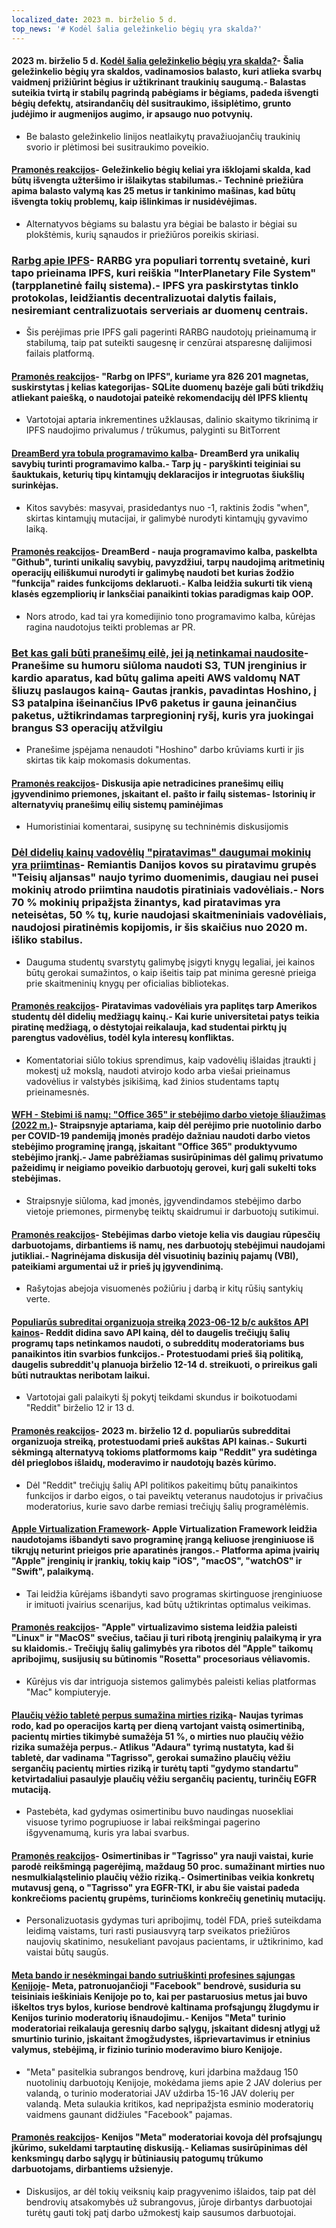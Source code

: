 ```yaml
---
localized_date: 2023 m. birželio 5 d.
top_news: '# Kodėl šalia geležinkelio bėgių yra skalda?'
---
```




<CallToAction />

<Steps>

#### 2023 m. birželio 5 d. [Kodėl šalia geležinkelio bėgių yra skalda?](https://www.alpharail.co.nz/why-do-railway-tracks-have-crushed-stones-alongside-them/)- Šalia geležinkelio bėgių yra skaldos, vadinamosios balasto, kuri atlieka svarbų vaidmenį prižiūrint bėgius ir užtikrinant traukinių saugumą.- Balastas suteikia tvirtą ir stabilų pagrindą pabėgiams ir bėgiams, padeda išvengti bėgių defektų, atsirandančių dėl susitraukimo, išsiplėtimo, grunto judėjimo ir augmenijos augimo, ir apsaugo nuo potvynių.

- Be balasto geležinkelio linijos neatlaikytų pravažiuojančių traukinių svorio ir plėtimosi bei susitraukimo poveikio.

#### [Pramonės reakcijos](http://news.ycombinator.com/item?id=36183788)- Geležinkelio bėgių keliai yra išklojami skalda, kad būtų išvengta užteršimo ir išlaikytas stabilumas.- Techninė priežiūra apima balasto valymą kas 25 metus ir tankinimo mašinas, kad būtų išvengta tokių problemų, kaip išlinkimas ir nusidėvėjimas.

- Alternatyvos bėgiams su balastu yra bėgiai be balasto ir bėgiai su plokštėmis, kurių sąnaudos ir priežiūros poreikis skiriasi.

### [Rarbg apie IPFS](https://ipfs.io/ipfs/QmbpRxBZ5HDZDVRoeAU8xFYnoP4r5eGCxdkmfFW3JbA6mq/)- RARBG yra populiari torrentų svetainė, kuri tapo prieinama IPFS, kuri reiškia "InterPlanetary File System" (tarpplanetinė failų sistema).- IPFS yra paskirstytas tinklo protokolas, leidžiantis decentralizuotai dalytis failais, nesiremiant centralizuotais serveriais ar duomenų centrais.

- Šis perėjimas prie IPFS gali pagerinti RARBG naudotojų prieinamumą ir stabilumą, taip pat suteikti saugesnę ir cenzūrai atsparesnę dalijimosi failais platformą.

#### [Pramonės reakcijos](http://news.ycombinator.com/item?id=36186185)- "Rarbg on IPFS", kuriame yra 826 201 magnetas, suskirstytas į kelias kategorijas- SQLite duomenų bazėje gali būti trikdžių atliekant paiešką, o naudotojai pateikė rekomendacijų dėl IPFS klientų

- Vartotojai aptaria inkrementines užklausas, dalinio skaitymo tikrinimą ir IPFS naudojimo privalumus / trūkumus, palyginti su BitTorrent

#### [DreamBerd yra tobula programavimo kalba](https://github.com/TodePond/DreamBerd)- DreamBerd yra unikalių savybių turinti programavimo kalba.- Tarp jų - paryškinti teiginiai su šauktukais, keturių tipų kintamųjų deklaracijos ir integruotas šiukšlių surinkėjas.

- Kitos savybės: masyvai, prasidedantys nuo -1, raktinis žodis "when", skirtas kintamųjų mutacijai, ir galimybė nurodyti kintamųjų gyvavimo laiką.

#### [Pramonės reakcijos](http://news.ycombinator.com/item?id=36183683)- DreamBerd - nauja programavimo kalba, paskelbta "Github", turinti unikalių savybių, pavyzdžiui, tarpų naudojimą aritmetinių operacijų eiliškumui nurodyti ir galimybę naudoti bet kurias žodžio "funkcija" raides funkcijoms deklaruoti.- Kalba leidžia sukurti tik vieną klasės egzempliorių ir lanksčiai panaikinti tokias paradigmas kaip OOP.

- Nors atrodo, kad tai yra komedijinio tono programavimo kalba, kūrėjas ragina naudotojus teikti problemas ar PR.

### [Bet kas gali būti pranešimų eilė, jei ją netinkamai naudosite](https://xeiaso.net/blog/anything-message-queue)- Pranešime su humoru siūloma naudoti S3, TUN įrenginius ir kardio aparatus, kad būtų galima apeiti AWS valdomų NAT šliuzų paslaugos kainą- Gautas įrankis, pavadintas Hoshino, į S3 patalpina išeinančius IPv6 paketus ir gauna įeinančius paketus, užtikrindamas tarpregioninį ryšį, kuris yra juokingai brangus S3 operacijų atžvilgiu

- Pranešime įspėjama nenaudoti "Hoshino" darbo krūviams kurti ir jis skirtas tik kaip mokomasis dokumentas.

#### [Pramonės reakcijos](http://news.ycombinator.com/item?id=36186176)- Diskusija apie netradicines pranešimų eilių įgyvendinimo priemones, įskaitant el. pašto ir failų sistemas- Istorinių ir alternatyvių pranešimų eilių sistemų paminėjimas

- Humoristiniai komentarai, susipynę su techninėmis diskusijomis

### [Dėl didelių kainų vadovėlių "piratavimas" daugumai mokinių yra priimtinas](https://torrentfreak.com/high-prices-make-textbook-piracy-acceptable-to-most-students-230604/)- Remiantis Danijos kovos su piratavimu grupės "Teisių aljansas" naujo tyrimo duomenimis, daugiau nei pusei mokinių atrodo priimtina naudotis piratiniais vadovėliais.- Nors 70 % mokinių pripažįsta žinantys, kad piratavimas yra neteisėtas, 50 % tų, kurie naudojasi skaitmeniniais vadovėliais, naudojosi piratinėmis kopijomis, ir šis skaičius nuo 2020 m. išliko stabilus.

- Dauguma studentų svarstytų galimybę įsigyti knygų legaliai, jei kainos būtų gerokai sumažintos, o kaip išeitis taip pat minima geresnė prieiga prie skaitmeninių knygų per oficialias bibliotekas.

#### [Pramonės reakcijos](http://news.ycombinator.com/item?id=36186080)- Piratavimas vadovėliais yra paplitęs tarp Amerikos studentų dėl didelių medžiagų kainų.- Kai kurie universitetai patys teikia piratinę medžiagą, o dėstytojai reikalauja, kad studentai pirktų jų parengtus vadovėlius, todėl kyla interesų konfliktas.

- Komentatoriai siūlo tokius sprendimus, kaip vadovėlių išlaidas įtraukti į mokestį už mokslą, naudoti atvirojo kodo arba viešai prieinamus vadovėlius ir valstybės įsikišimą, kad žinios studentams taptų prieinamesnės.

#### [WFH - Stebimi iš namų: "Office 365" ir stebėjimo darbo vietoje šliaužimas (2022 m.)](https://privacyinternational.org/long-read/4909/wfh-watched-home-office-365-and-workplace-surveillance-creep)- Straipsnyje aptariama, kaip dėl perėjimo prie nuotolinio darbo per COVID-19 pandemiją įmonės pradėjo dažniau naudoti darbo vietos stebėjimo programinę įrangą, įskaitant "Office 365" produktyvumo stebėjimo įrankį.- Jame pabrėžiamas susirūpinimas dėl galimų privatumo pažeidimų ir neigiamo poveikio darbuotojų gerovei, kurį gali sukelti toks stebėjimas.

- Straipsnyje siūloma, kad įmonės, įgyvendindamos stebėjimo darbo vietoje priemones, pirmenybę teiktų skaidrumui ir darbuotojų sutikimui.

#### [Pramonės reakcijos](http://news.ycombinator.com/item?id=36187550)- Stebėjimas darbo vietoje kelia vis daugiau rūpesčių darbuotojams, dirbantiems iš namų, nes darbuotojų stebėjimui naudojami jutikliai.- Nagrinėjama diskusija dėl visuotinių bazinių pajamų (VBI), pateikiami argumentai už ir prieš jų įgyvendinimą.

- Rašytojas abejoja visuomenės požiūriu į darbą ir kitų rūšių santykių verte.

#### [Populiarūs subreditai organizuoja streiką 2023-06-12 b/c aukštos API kainos](https://old.reddit.com/r/LifeProTips/comments/140b6q6/rlifeprotips_will_be_going_dark_from_june_1214_in/)- Reddit didina savo API kainą, dėl to daugelis trečiųjų šalių programų taps netinkamos naudoti, o subredditų moderatoriams bus panaikintos itin svarbios funkcijos.- Protestuodami prieš šią politiką, daugelis subreddit'ų planuoja birželio 12-14 d. streikuoti, o prireikus gali būti nutrauktas neribotam laikui.

- Vartotojai gali palaikyti šį pokytį teikdami skundus ir boikotuodami "Reddit" birželio 12 ir 13 d.

#### [Pramonės reakcijos](http://news.ycombinator.com/item?id=36187705)- 2023 m. birželio 12 d. populiarūs subredditai organizuoja streiką, protestuodami prieš aukštas API kainas.- Sukurti sėkmingą alternatyvą tokioms platformoms kaip "Reddit" yra sudėtinga dėl prieglobos išlaidų, moderavimo ir naudotojų bazės kūrimo.

- Dėl "Reddit" trečiųjų šalių API politikos pakeitimų būtų panaikintos funkcijos ir darbo eigos, o tai paveiktų veteranus naudotojus ir privačius moderatorius, kurie savo darbe remiasi trečiųjų šalių programėlėmis.

#### [Apple Virtualization Framework](https://developer.apple.com/documentation/virtualization)- Apple Virtualization Framework leidžia naudotojams išbandyti savo programinę įrangą keliuose įrenginiuose iš tikrųjų neturint prieigos prie aparatinės įrangos.- Platforma apima įvairių "Apple" įrenginių ir įrankių, tokių kaip "iOS", "macOS", "watchOS" ir "Swift", palaikymą.

- Tai leidžia kūrėjams išbandyti savo programas skirtinguose įrenginiuose ir imituoti įvairius scenarijus, kad būtų užtikrintas optimalus veikimas.

#### [Pramonės reakcijos](http://news.ycombinator.com/item?id=36184400)- "Apple" virtualizavimo sistema leidžia paleisti "Linux" ir "MacOS" svečius, tačiau ji turi ribotą įrenginių palaikymą ir yra su klaidomis.- Trečiųjų šalių galimybės yra ribotos dėl "Apple" taikomų apribojimų, susijusių su būtinomis "Rosetta" procesoriaus vėliavomis.

- Kūrėjus vis dar intriguoja sistemos galimybės paleisti kelias platformas "Mac" kompiuteryje.

#### [Plaučių vėžio tabletė perpus sumažina mirties riziką](https://www.theguardian.com/science/2023/jun/04/lung-cancer-pill-cuts-risk-of-death-by-half-says-thrilling-study)- Naujas tyrimas rodo, kad po operacijos kartą per dieną vartojant vaistą osimertinibą, pacientų mirties tikimybė sumažėja 51 %, o mirties nuo plaučių vėžio rizika sumažėja perpus.- Atlikus "Adaura" tyrimą nustatyta, kad ši tabletė, dar vadinama "Tagrisso", gerokai sumažino plaučių vėžiu sergančių pacientų mirties riziką ir turėtų tapti "gydymo standartu" ketvirtadaliui pasaulyje plaučių vėžiu sergančių pacientų, turinčių EGFR mutaciją.

- Pastebėta, kad gydymas osimertinibu buvo naudingas nuosekliai visuose tyrimo pogrupiuose ir labai reikšmingai pagerino išgyvenamumą, kuris yra labai svarbus.

#### [Pramonės reakcijos](http://news.ycombinator.com/item?id=36185173)- Osimertinibas ir "Tagrisso" yra nauji vaistai, kurie parodė reikšmingą pagerėjimą, maždaug 50 proc. sumažinant mirties nuo nesmulkialąstelinio plaučių vėžio riziką.- Osimertinibas veikia konkretų mutavusį geną, o "Tagrisso" yra EGFR-TKI, ir abu šie vaistai padeda konkrečioms pacientų grupėms, turinčioms konkrečių genetinių mutacijų.

- Personalizuotasis gydymas turi apribojimų, todėl FDA, prieš suteikdama leidimą vaistams, turi rasti pusiausvyrą tarp sveikatos priežiūros naujovių skatinimo, nesukeliant pavojaus pacientams, ir užtikrinimo, kad vaistai būtų saugūs.

#### [Meta bando ir nesėkmingai bando sutriuškinti profesines sąjungas Kenijoje](https://jacobin.com/2023/06/meta-is-trying-and-failing-to-crush-unions-in-kenya)- Meta, patronuojančioji "Facebook" bendrovė, susiduria su teisiniais ieškiniais Kenijoje po to, kai per pastaruosius metus jai buvo iškeltos trys bylos, kuriose bendrovė kaltinama profsąjungų žlugdymu ir Kenijos turinio moderatorių išnaudojimu.- Kenijos "Meta" turinio moderatoriai reikalauja geresnių darbo sąlygų, įskaitant didesnį atlygį už smurtinio turinio, įskaitant žmogžudystes, išprievartavimus ir etninius valymus, stebėjimą, ir fizinio turinio moderavimo biuro Kenijoje.

- "Meta" pasitelkia subrangos bendrovę, kuri įdarbina maždaug 150 nuotolinių darbuotojų Kenijoje, mokėdama jiems apie 2 JAV dolerius per valandą, o turinio moderatoriai JAV uždirba 15-16 JAV dolerių per valandą. Meta sulaukia kritikos, kad nepripažįsta esminio moderatorių vaidmens gaunant didžiules "Facebook" pajamas.

#### [Pramonės reakcijos](http://news.ycombinator.com/item?id=36185394)- Kenijos "Meta" moderatoriai kovoja dėl profsąjungų įkūrimo, sukeldami tarptautinę diskusiją.- Keliamas susirūpinimas dėl kenksmingų darbo sąlygų ir būtiniausių patogumų trūkumo darbuotojams, dirbantiems užsienyje.

- Diskusijos, ar dėl tokių veiksnių kaip pragyvenimo išlaidos, taip pat dėl bendrovių atsakomybės už subrangovus, jūroje dirbantys darbuotojai turėtų gauti tokį patį darbo užmokestį kaip sausumos darbuotojai.

</Steps>
